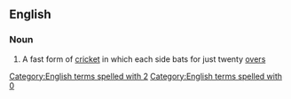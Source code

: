 ==English==

===Noun===
{{wikipedia}}
{{en-noun|-}}

# {{context|cricket|lang=en}} A fast form of [[cricket]] in which each side bats for just twenty [[over]]s
[[Category:English terms spelled with 2]]
[[Category:English terms spelled with 0]]